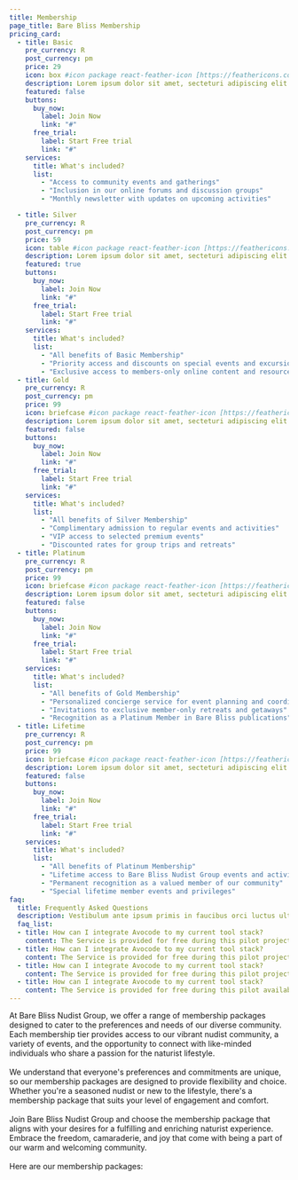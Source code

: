 ```yaml
---
title: Membership
page_title: Bare Bliss Membership
pricing_card:
  - title: Basic
    pre_currency: R
    post_currency: pm
    price: 29
    icon: box #icon package react-feather-icon [https://feathericons.com/]
    description: Lorem ipsum dolor sit amet, secteturi adipiscing elit at sem ipsum.
    featured: false
    buttons:
      buy_now:
        label: Join Now
        link: "#"
      free_trial:
        label: Start Free trial
        link: "#"
    services:
      title: What's included?
      list:
        - "Access to community events and gatherings"
        - "Inclusion in our online forums and discussion groups"
        - "Monthly newsletter with updates on upcoming activities"

  - title: Silver
    pre_currency: R
    post_currency: pm
    price: 59
    icon: table #icon package react-feather-icon [https://feathericons.com/]
    description: Lorem ipsum dolor sit amet, secteturi adipiscing elit at sem ipsum.
    featured: true
    buttons:
      buy_now:
        label: Join Now
        link: "#"
      free_trial:
        label: Start Free trial
        link: "#"
    services:
      title: What's included?
      list:
        - "All benefits of Basic Membership"
        - "Priority access and discounts on special events and excursions"
        - "Exclusive access to members-only online content and resources"
  - title: Gold
    pre_currency: R
    post_currency: pm
    price: 99
    icon: briefcase #icon package react-feather-icon [https://feathericons.com/]
    description: Lorem ipsum dolor sit amet, secteturi adipiscing elit at sem ipsum.
    featured: false
    buttons:
      buy_now:
        label: Join Now
        link: "#"
      free_trial:
        label: Start Free trial
        link: "#"
    services:
      title: What's included?
      list:
        - "All benefits of Silver Membership"
        - "Complimentary admission to regular events and activities"
        - "VIP access to selected premium events"
        - "Discounted rates for group trips and retreats"
  - title: Platinum
    pre_currency: R
    post_currency: pm
    price: 99
    icon: briefcase #icon package react-feather-icon [https://feathericons.com/]
    description: Lorem ipsum dolor sit amet, secteturi adipiscing elit at sem ipsum.
    featured: false
    buttons:
      buy_now:
        label: Join Now
        link: "#"
      free_trial:
        label: Start Free trial
        link: "#"
    services:
      title: What's included?
      list:
        - "All benefits of Gold Membership"
        - "Personalized concierge service for event planning and coordination"
        - "Invitations to exclusive member-only retreats and getaways"
        - "Recognition as a Platinum Member in Bare Bliss publications"
  - title: Lifetime
    pre_currency: R
    post_currency: pm
    price: 99
    icon: briefcase #icon package react-feather-icon [https://feathericons.com/]
    description: Lorem ipsum dolor sit amet, secteturi adipiscing elit at sem ipsum.
    featured: false
    buttons:
      buy_now:
        label: Join Now
        link: "#"
      free_trial:
        label: Start Free trial
        link: "#"
    services:
      title: What's included?
      list:
        - "All benefits of Platinum Membership"
        - "Lifetime access to Bare Bliss Nudist Group events and activities"
        - "Permanent recognition as a valued member of our community"
        - "Special lifetime member events and privileges"
faq:
  title: Frequently Asked Questions
  description: Vestibulum ante ipsum primis in faucibus orci luctus ultrices posuere cubilia Curae Donec
  faq_list:
  - title: How can I integrate Avocode to my current tool stack?
    content: The Service is provided for free during this pilot project, and is provided "as is" with is not committed to any level of service or availability of the Service.
  - title: How can I integrate Avocode to my current tool stack?
    content: The Service is provided for free during this pilot project, and is provided "as is" with is not committed to any level of service or availability of the Service.
  - title: How can I integrate Avocode to my current tool stack?
    content: The Service is provided for free during this pilot project, and is provided "as is" with is not committed to any level of service or availability of the Service.
  - title: How can I integrate Avocode to my current tool stack?
    content: The Service is provided for free during this pilot availability of the Service.</br> If you enter into this agreement on behalf of a company, you hereby agree that the company is responsible under this Agreement for all actions and 
---
```

At Bare Bliss Nudist Group, we offer a range of membership packages designed to cater to the preferences and needs of our diverse community. Each membership tier provides access to our vibrant nudist community, a variety of events, and the opportunity to connect with like-minded individuals who share a passion for the naturist lifestyle.
<br /><br />
We understand that everyone's preferences and commitments are unique, so our membership packages are designed to provide flexibility and choice. Whether you're a seasoned nudist or new to the lifestyle, there's a membership package that suits your level of engagement and comfort.
<br /><br />
Join Bare Bliss Nudist Group and choose the membership package that aligns with your desires for a fulfilling and enriching naturist experience. Embrace the freedom, camaraderie, and joy that come with being a part of our warm and welcoming community.
<br /><br />
Here are our membership packages: